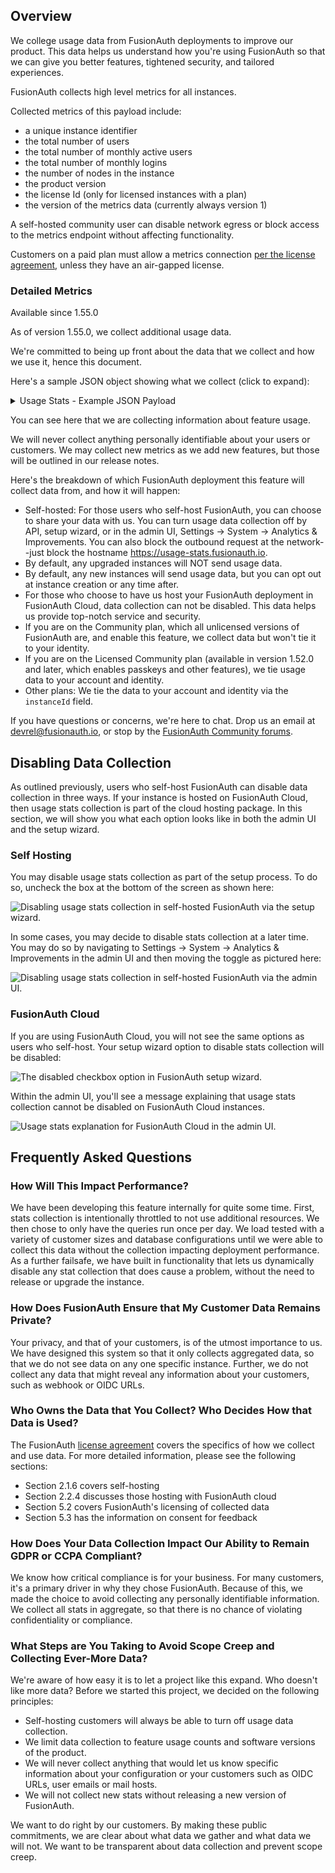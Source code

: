 
## Overview

We college usage data from FusionAuth deployments to improve our product. This data helps us understand how you're using FusionAuth so that we can give you better features, tightened security, and tailored experiences.

FusionAuth collects high level metrics for all instances.

Collected metrics of this payload include:

-  a unique instance identifier
-  the total number of users
-  the total number of monthly active users
-  the total number of monthly logins
-  the number of nodes in the instance
-  the product version
-  the license Id (only for licensed instances with a plan)
-  the version of the metrics data (currently always version 1)

A self-hosted community user can disable network egress or block access to the metrics endpoint without affecting functionality.

Customers on a paid plan must allow a metrics connection [per the license agreement](/license), unless they have an air-gapped license.

### Detailed Metrics

<Aside type="version">
Available since 1.55.0
</Aside>

As of version 1.55.0, we collect additional usage data. 

We're committed to being up front about the data that we collect and how we use it, hence this document.

Here's a sample JSON object showing what we collect (click to expand):

<details>
  <summary>Usage Stats - Example JSON Payload</summary>
``` 
{
  "applicationVersion": "1.55.0",
  "collectionDuration": 523,
  "collectionInstant": 1720629226097,
  "instanceId": "eb76363d-8ee3-4188-8bae-ceed191a4780",
  "stats": {
    "applicationAccessTokenPopulateLambda": 80,
    "applicationActiveLoggedIntoNumber": 100,
    "applicationActiveNumber": 101,
    "applicationActiveRoleNumber": 200,
    "applicationActsAsSamlv2Idp": 40,
    "applicationAdvancedSelfServiceRegistrationEnabled": 40,
    "applicationBasicSelfServiceRegistrationEnabled": 40,
    "applicationCustomSelfServiceAccountForm": 23,
    "applicationCustomThemeUsed": 12,
    "applicationEmailUpdateTemplate": 30,
    "applicationEmailVerificationTemplate": 30,
    "applicationEmailVerifiedTemplate": 30,
    "applicationEnabledIdentityProviders": [
      {
        "count": 20,
        "idp": "Apple"
      },
      {
        "count": 20,
        "idp": "EpicGames"
      },
      {
        "count": 20,
        "idp": "ExternalJWT"
      },
      {
        "count": 20,
        "idp": "Facebook"
      },
      {
        "count": 20,
        "idp": "Google"
      },
      {
        "count": 20,
        "idp": "HYPR"
      },
      {
        "count": 80,
        "idp": "OpenIDConnect"
      },
      {
        "count": 100,
        "idp": "SAMLv2"
      },
      {
        "count": 120,
        "idp": "SAMLv2IdPInitiated"
      },
      {
        "count": 20,
        "idp": "SonyPSN"
      },
      {
        "count": 20,
        "idp": "Steam"
      },
      {
        "count": 20,
        "idp": "Twitch"
      },
      {
        "count": 20,
        "idp": "Twitter"
      },
      {
        "count": 20,
        "idp": "Xbox"
      }
    ],
    "applicationEnabledIdentityProvidersWithLambdas": 260,
    "applicationForgotPasswordTemplate": 30,
    "applicationIdTokenPopulateLambda": 80,
    "applicationLoggedInApplicationsUsingSimpleThemes": 3,
    "applicationLoginApiAuthenticationDisabled": 4,
    "applicationLoginApiRefreshTokensEnabled": 5,
    "applicationLoginIdInUseOnCreateTemplate": 30,
    "applicationLoginIdInUseOnUpdateTemplate": 30,
    "applicationLoginNewDevice": 30,
    "applicationLoginSuspiciousEmailTemplate": 30,
    "applicationMagicLinks": 6,
    "applicationMfaPolicy": 7,
    "applicationMultiFactorEmailMessageTemplate": 30,
    "applicationMultiFactorSmsMessageTemplate": 25,
    "applicationNumber": 101,
    "applicationOptionalScopes": 9,
    "applicationPasswordResetSuccessTemplate": 30,
    "applicationPasswordUpdateTemplate": 30,
    "applicationPasswordlessTemplate": 30,
    "applicationRequiredScopes": 18,
    "applicationSamlv2PopulateLambda": 80,
    "applicationSelfServiceRegistrationValidationLambda": 80,
    "applicationSetPasswordTemplate": 30,
    "applicationThirdParty": 8,
    "applicationTwoFactorMethodAddTemplate": 30,
    "applicationTwoFactorMethodRemoveTemplate": 30,
    "applicationUserinfoPopulateLambda": 80,
    "applicationVerificationTemplate": 30,
    "atdCaptcha": 5,
    "atdIpAcls": 10,
    "atdRateLimiting": 6,
    "entitiesEntityGrants": 40,
    "entitiesPermissions": 12,
    "entitiesTypeNumber": 4,
    "groupApplicationRoles": 60,
    "instanceCompanyPlan": "Essentials",
    "instanceDailyActiveUsers": 3300,
    "instanceDatabaseConnectionTimeout": 2000,
    "instanceDatabaseIdleTimeout": 120000,
    "instanceDatabaseMaxLifetime": 240000,
    "instanceDatabaseMaximumPoolSize": 10,
    "instanceDatabaseMinimumIdle": -1,
    "instanceDatabaseMysqlEnforceUtf8mb4": false,
    "instanceDatabaseVersion": "8.3.0",
    "instanceFirstTimeSetupProgress": {
      "apiKeyConfigured": false,
      "applicationConfigured": false,
      "emailConfigured": false,
      "licenseActivated": false
    },
    "instanceFusionauthAppHttpReadTimeout": 0,
    "instanceFusionauthAppLocalMetricsEnabled": false,
    "instanceFusionauthAppMemory": 25769803776,
    "instanceFusionauthAppReindexBatchSize": 2500,
    "instanceFusionauthAppReindexThreadCount": 5,
    "instanceFusionauthAppSearchDefaultRefreshInterval": "1s",
    "instanceFusionauthSearchHostsCount": 1,
    "instanceJavaVersion": "17.0.8.1+1",
    "instanceLicenseType": "Production",
    "instanceNodes": 4,
    "instanceProxyEnabled": false,
    "instanceSearchType": "database",
    "integrationsCleanspeakEnabled": false,
    "integrationsKafkaEnabled": false,
    "messengersGeneric": 100,
    "messengersKafka": 0,
    "messengersTwilio": 100,
    "scimEnabled": 7,
    "tenantBreachedPasswordDetection": 7,
    "tenantClientCredentialsLambdaEnabled": 80,
    "tenantConfirmChildTemplate": 30,
    "tenantCustomAdminUserForm": 43,
    "tenantCustomConnectors": 40,
    "tenantCustomThemeUsed": 23,
    "tenantEmailMfaEnabled": 8,
    "tenantEmailUpdateTemplate": 30,
    "tenantEmailVerifiedTemplate": 30,
    "tenantFamilyEnabledTemplate": 8,
    "tenantFamilyRequestTemplate": 30,
    "tenantForgotPasswordTemplate": 30,
    "tenantLoggedInApplicationsUsingSimpleThemesFromTenant": 4,
    "tenantLoginIdInUseOnCreateTemplate": 30,
    "tenantLoginIdInUseOnUpdateTemplate": 30,
    "tenantLoginNewDeviceTemplate": 30,
    "tenantLoginSuspiciousEmailTemplate": 30,
    "tenantMultiFactorEmailMessageTemplate": 30,
    "tenantMultiFactorSmsMessageTemplate": 25,
    "tenantNumber": 102,
    "tenantParentRegistrationTemplate": 30,
    "tenantPasswordResetSuccessTemplate": 30,
    "tenantPasswordUpdateTemplate": 30,
    "tenantPasswordlessTemplate": 30,
    "tenantSetPasswordTemplate": 30,
    "tenantSmsMfaEnabled": 8,
    "tenantTotpMfaEnabled": 102,
    "tenantTwoFactorMethodAddTemplate": 30,
    "tenantTwoFactorMethodRemoveTemplate": 30,
    "tenantVerificationTemplate": 30,
    "tenantWebauthnEnabled": 3,
    "webhookAuditLogCreate": 30,
    "webhookEventLogCreate": 40,
    "webhookGroupCreate": 40,
    "webhookGroupCreateComplete": 40,
    "webhookGroupCreateTransactional": 40,
    "webhookGroupDelete": 40,
    "webhookGroupDeleteComplete": 40,
    "webhookGroupDeleteTransactional": 40,
    "webhookGroupMemberAdd": 40,
    "webhookGroupMemberAddComplete": 40,
    "webhookGroupMemberAddTransactional": 40,
    "webhookGroupMemberRemove": 40,
    "webhookGroupMemberRemoveComplete": 40,
    "webhookGroupMemberRemoveTransactional": 40,
    "webhookGroupMemberUpdate": 40,
    "webhookGroupMemberUpdateComplete": 40,
    "webhookGroupMemberUpdateTransactional": 40,
    "webhookGroupUpdate": 40,
    "webhookGroupUpdateComplete": 40,
    "webhookGroupUpdateTransactional": 40,
    "webhookJwtPublicKeyUpdate": 42,
    "webhookJwtPublicKeyUpdateTransactional": 40,
    "webhookJwtRefresh": 40,
    "webhookJwtRefreshTokenRevoke": 42,
    "webhookJwtRefreshTokenRevokeTransactional": 40,
    "webhookJwtRefreshTransactional": 40,
    "webhookKickstartSuccess": 40,
    "webhookUserAction": 42,
    "webhookUserBulkCreate": 42,
    "webhookUserBulkCreateTransactional": 40,
    "webhookUserCreate": 42,
    "webhookUserCreateComplete": 40,
    "webhookUserCreateTransactional": 40,
    "webhookUserDeactivate": 42,
    "webhookUserDeactivateTransactional": 40,
    "webhookUserDelete": 42,
    "webhookUserDeleteComplete": 40,
    "webhookUserDeleteTransactional": 40,
    "webhookUserEmailUpdate": 40,
    "webhookUserEmailVerified": 42,
    "webhookUserEmailVerifiedTransactional": 40,
    "webhookUserIdentityProviderLink": 40,
    "webhookUserIdentityProviderUnlink": 40,
    "webhookUserLoginIdDuplicateCreate": 40,
    "webhookUserLoginIdDuplicateUpdate": 40,
    "webhookUserLoginFailed": 42,
    "webhookUserLoginFailedTransactional": 40,
    "webhookUserLoginNewDevice": 40,
    "webhookUserLoginNewDeviceTransactional": 40,
    "webhookUserLoginSuccess": 42,
    "webhookUserLoginSuccessTransactional": 40,
    "webhookUserLoginSuspicious": 40,
    "webhookUserLoginSuspiciousTransactional": 40,
    "webhookUserPasswordBreach": 40,
    "webhookUserPasswordBreachTransactional": 40,
    "webhookUserPasswordResetSend": 40,
    "webhookUserPasswordResetStart": 40,
    "webhookUserPasswordResetSuccess": 40,
    "webhookUserPasswordUpdate": 40,
    "webhookUserReactivate": 42,
    "webhookUserReactivateTransactional": 40,
    "webhookUserRegistrationCreate": 42,
    "webhookUserRegistrationCreateComplete": 40,
    "webhookUserRegistrationCreateTransactional": 40,
    "webhookUserRegistrationDelete": 42,
    "webhookUserRegistrationDeleteComplete": 40,
    "webhookUserRegistrationDeleteTransactional": 40,
    "webhookUserRegistrationUpdate": 42,
    "webhookUserRegistrationUpdateComplete": 40,
    "webhookUserRegistrationUpdateTransactional": 40,
    "webhookUserRegistrationVerified": 42,
    "webhookUserRegistrationVerifiedTransactional": 40,
    "webhookUserTwoFactorMethodAdd": 40,
    "webhookUserTwoFactorMethodRemove": 40,
    "webhookUserUpdate": 42,
    "webhookUserUpdateComplete": 40,
    "webhookUserUpdateTransactional": 40
  },
  "statsVersion": "0.1.5",
  "timings": {
    "applicationAccessTokenPopulateLambda": 1,
    "applicationActiveLoggedIntoNumber": 0,
    "applicationActiveNumber": 3,
    "applicationActiveRoleNumber": 1,
    "applicationActsAsSamlv2Idp": 11,
    "applicationAdvancedSelfServiceRegistrationEnabled": 5,
    "applicationBasicSelfServiceRegistrationEnabled": 11,
    "applicationCustomSelfServiceAccountForm": 1,
    "applicationCustomThemeUsed": 0,
    "applicationEmailUpdateTemplate": 0,
    "applicationEmailVerificationTemplate": 1,
    "applicationEmailVerifiedTemplate": 0,
    "applicationEnabledIdentityProviders": 2,
    "applicationEnabledIdentityProvidersWithLambdas": 1,
    "applicationForgotPasswordTemplate": 0,
    "applicationIdTokenPopulateLambda": 1,
    "applicationLoggedInApplicationsUsingSimpleThemes": 4,
    "applicationLoginApiAuthenticationDisabled": 3,
    "applicationLoginApiRefreshTokensEnabled": 3,
    "applicationLoginIdInUseOnCreateTemplate": 0,
    "applicationLoginIdInUseOnUpdateTemplate": 1,
    "applicationLoginNewDevice": 0,
    "applicationLoginSuspiciousEmailTemplate": 0,
    "applicationMagicLinks": 3,
    "applicationMfaPolicy": 3,
    "applicationMultiFactorEmailMessageTemplate": 0,
    "applicationMultiFactorSmsMessageTemplate": 1,
    "applicationNumber": 0,
    "applicationOptionalScopes": 1,
    "applicationPasswordResetSuccessTemplate": 1,
    "applicationPasswordUpdateTemplate": 0,
    "applicationPasswordlessTemplate": 1,
    "applicationRequiredScopes": 0,
    "applicationSamlv2PopulateLambda": 0,
    "applicationSelfServiceRegistrationValidationLambda": 1,
    "applicationSetPasswordTemplate": 0,
    "applicationThirdParty": 2,
    "applicationTwoFactorMethodAddTemplate": 1,
    "applicationTwoFactorMethodRemoveTemplate": 0,
    "applicationUserinfoPopulateLambda": 0,
    "applicationVerificationTemplate": 0,
    "atdCaptcha": 5,
    "atdIpAcls": 0,
    "atdRateLimiting": 5,
    "entitiesEntityGrants": 1,
    "entitiesPermissions": 0,
    "entitiesTypeNumber": 0,
    "groupApplicationRoles": 0,
    "instanceCompanyPlan": 0,
    "instanceDailyActiveUsers": 0,
    "instanceDatabaseConnectionTimeout": 0,
    "instanceDatabaseIdleTimeout": 0,
    "instanceDatabaseMaxLifetime": 0,
    "instanceDatabaseMaximumPoolSize": 0,
    "instanceDatabaseMinimumIdle": 0,
    "instanceDatabaseMysqlEnforceUtf8mb4": 0,
    "instanceDatabaseVersion": 0,
    "instanceElasticsearchVersion": 0,
    "instanceFirstTimeSetupProgress": 0,
    "instanceFusionauthAppHttpReadTimeout": 0,
    "instanceFusionauthAppLocalMetricsEnabled": 0,
    "instanceFusionauthAppMemory": 0,
    "instanceFusionauthAppReindexBatchSize": 0,
    "instanceFusionauthAppReindexThreadCount": 0,
    "instanceFusionauthAppSearchDefaultRefreshInterval": 0,
    "instanceFusionauthSearchHostsCount": 0,
    "instanceJavaVersion": 1,
    "instanceLicenseType": 0,
    "instanceNodes": 0,
    "instanceProxyEnabled": 0,
    "instanceSearchType": 0,
    "integrationsCleanspeakEnabled": 0,
    "integrationsKafkaEnabled": 0,
    "messengersGeneric": 5,
    "messengersKafka": 5,
    "messengersTwilio": 5,
    "scimEnabled": 5,
    "tenantBreachedPasswordDetection": 5,
    "tenantClientCredentialsLambdaEnabled": 1,
    "tenantConfirmChildTemplate": 0,
    "tenantCustomAdminUserForm": 0,
    "tenantCustomConnectors": 0,
    "tenantCustomThemeUsed": 1,
    "tenantEmailMfaEnabled": 4,
    "tenantEmailUpdateTemplate": 0,
    "tenantEmailVerifiedTemplate": 0,
    "tenantFamilyEnabledTemplate": 5,
    "tenantFamilyRequestTemplate": 0,
    "tenantForgotPasswordTemplate": 0,
    "tenantLoggedInApplicationsUsingSimpleThemesFromTenant": 1,
    "tenantLoginIdInUseOnCreateTemplate": 0,
    "tenantLoginIdInUseOnUpdateTemplate": 0,
    "tenantLoginNewDeviceTemplate": 1,
    "tenantLoginSuspiciousEmailTemplate": 0,
    "tenantMultiFactorEmailMessageTemplate": 0,
    "tenantMultiFactorSmsMessageTemplate": 0,
    "tenantNumber": 1,
    "tenantParentRegistrationTemplate": 0,
    "tenantPasswordResetSuccessTemplate": 0,
    "tenantPasswordUpdateTemplate": 1,
    "tenantPasswordlessTemplate": 0,
    "tenantSetPasswordTemplate": 0,
    "tenantSmsMfaEnabled": 4,
    "tenantTotpMfaEnabled": 5,
    "tenantTwoFactorMethodAddTemplate": 0,
    "tenantTwoFactorMethodRemoveTemplate": 0,
    "tenantVerificationTemplate": 0,
    "tenantWebauthnEnabled": 5,
    "webhookAuditLogCreate": 1,
    "webhookEventLogCreate": 0,
    "webhookGroupCreate": 5,
    "webhookGroupCreateComplete": 5,
    "webhookGroupCreateTransactional": 6,
    "webhookGroupDelete": 5,
    "webhookGroupDeleteComplete": 4,
    "webhookGroupDeleteTransactional": 6,
    "webhookGroupMemberAdd": 5,
    "webhookGroupMemberAddComplete": 4,
    "webhookGroupMemberAddTransactional": 6,
    "webhookGroupMemberRemove": 4,
    "webhookGroupMemberRemoveComplete": 4,
    "webhookGroupMemberRemoveTransactional": 6,
    "webhookGroupMemberUpdate": 5,
    "webhookGroupMemberUpdateComplete": 4,
    "webhookGroupMemberUpdateTransactional": 6,
    "webhookGroupUpdate": 4,
    "webhookGroupUpdateComplete": 4,
    "webhookGroupUpdateTransactional": 6,
    "webhookJwtPublicKeyUpdate": 5,
    "webhookJwtPublicKeyUpdateTransactional": 6,
    "webhookJwtRefresh": 5,
    "webhookJwtRefreshTokenRevoke": 4,
    "webhookJwtRefreshTokenRevokeTransactional": 7,
    "webhookJwtRefreshTransactional": 6,
    "webhookKickstartSuccess": 1,
    "webhookUserAction": 4,
    "webhookUserBulkCreate": 4,
    "webhookUserBulkCreateTransactional": 7,
    "webhookUserCreate": 4,
    "webhookUserCreateComplete": 5,
    "webhookUserCreateTransactional": 6,
    "webhookUserDeactivate": 4,
    "webhookUserDeactivateTransactional": 7,
    "webhookUserDelete": 4,
    "webhookUserDeleteComplete": 5,
    "webhookUserDeleteTransactional": 6,
    "webhookUserEmailUpdate": 4,
    "webhookUserEmailVerified": 5,
    "webhookUserEmailVerifiedTransactional": 6,
    "webhookUserIdentityProviderLink": 5,
    "webhookUserIdentityProviderUnlink": 4,
    "webhookUserLoginIdDuplicateCreate": 5,
    "webhookUserLoginIdDuplicateUpdate": 4,
    "webhookUserLoginFailed": 5,
    "webhookUserLoginFailedTransactional": 6,
    "webhookUserLoginNewDevice": 5,
    "webhookUserLoginNewDeviceTransactional": 6,
    "webhookUserLoginSuccess": 4,
    "webhookUserLoginSuccessTransactional": 7,
    "webhookUserLoginSuspicious": 4,
    "webhookUserLoginSuspiciousTransactional": 6,
    "webhookUserPasswordBreach": 5,
    "webhookUserPasswordBreachTransactional": 6,
    "webhookUserPasswordResetSend": 4,
    "webhookUserPasswordResetStart": 5,
    "webhookUserPasswordResetSuccess": 4,
    "webhookUserPasswordUpdate": 4,
    "webhookUserReactivate": 5,
    "webhookUserReactivateTransactional": 6,
    "webhookUserRegistrationCreate": 4,
    "webhookUserRegistrationCreateComplete": 4,
    "webhookUserRegistrationCreateTransactional": 6,
    "webhookUserRegistrationDelete": 4,
    "webhookUserRegistrationDeleteComplete": 4,
    "webhookUserRegistrationDeleteTransactional": 7,
    "webhookUserRegistrationUpdate": 4,
    "webhookUserRegistrationUpdateComplete": 4,
    "webhookUserRegistrationUpdateTransactional": 6,
    "webhookUserRegistrationVerified": 4,
    "webhookUserRegistrationVerifiedTransactional": 6,
    "webhookUserTwoFactorMethodAdd": 5,
    "webhookUserTwoFactorMethodRemove": 4,
    "webhookUserUpdate": 4,
    "webhookUserUpdateComplete": 4,
    "webhookUserUpdateTransactional": 6
  }
}
```
</details>

You can see here that we are collecting information about feature usage.

We will never collect anything personally identifiable about your users or customers. We may collect new metrics as we add new features, but those will be outlined in our release notes.

Here's the breakdown of which FusionAuth deployment this feature will collect data from, and how it will happen:

-   Self-hosted: For those users who self-host FusionAuth, you can choose to share your data with us. You can turn usage data collection off by API, setup wizard, or in the admin UI, <Breadcrumb>Settings -> System -> Analytics & Improvements</Breadcrumb>. You can also block the outbound request at the network--just block the hostname https://usage-stats.fusionauth.io.
-   By default, any upgraded instances will NOT send usage data.
-   By default, any new instances will send usage data, but you can opt out at instance creation or any time after.
-   For those who choose to have us host your FusionAuth deployment in FusionAuth Cloud, data collection can not be disabled. This data helps us provide top-notch service and security.
- If you are on the Community plan, which all unlicensed versions of FusionAuth are, and enable this feature, we collect data but won't tie it to your identity. 
- If you are on the Licensed Community plan (available in version 1.52.0 and later, which enables passkeys and other features), we tie usage data to your account and identity.
-   Other plans: We tie the data to your account and identity via the `instanceId` field.

If you have questions or concerns, we're here to chat. Drop us an email at [devrel@fusionauth.io](mailto:devrel@fusionauth.io), or stop by the [FusionAuth Community forums](/community/forum/).

## Disabling Data Collection

As outlined previously, users who self-host FusionAuth can disable data collection in three ways. If your instance is hosted on FusionAuth Cloud, then usage stats collection is part of the cloud hosting package. In this section, we will show you what each option looks like in both the admin UI and the setup wizard. 

### Self Hosting

You may disable usage stats collection as part of the setup process. To do so, uncheck the box at the bottom of the screen as shown here:

![Disabling usage stats collection in self-hosted FusionAuth via the setup wizard.](/img/docs/stats-setup-self.png)

In some cases, you may decide to disable stats collection at a later time. You may do so by navigating to <Breadcrumb>Settings -> System -> Analytics & Improvements</Breadcrumb> in the admin UI and then moving the toggle as pictured here:

![Disabling usage stats collection in self-hosted FusionAuth via the admin UI.](/img/docs/stats-admin-self.png)

### FusionAuth Cloud

If you are using FusionAuth Cloud, you will not see the same options as users who self-host. Your setup wizard option to disable stats collection will be disabled:

![The  disabled checkbox option in FusionAuth setup wizard.](/img/docs/stats-admin-facloud.png)

Within the admin UI, you'll see a message explaining that usage stats collection cannot be disabled on FusionAuth Cloud instances.

![Usage stats explanation for FusionAuth Cloud in the admin UI.](/img/docs/stats-admin-facloud.png)

## Frequently Asked Questions


### How Will This Impact Performance? 

We have been developing this feature internally for quite some time. First, stats collection is intentionally throttled to not use additional resources. We then chose to only have the queries run once per day. We load tested with a variety of customer sizes and database configurations until we were able to collect this data without the collection impacting deployment performance. As a further failsafe, we have built in functionality that lets us dynamically disable any stat collection that does cause a problem, without the need to release or upgrade the instance.

### How Does FusionAuth Ensure that My Customer Data Remains Private?

Your privacy, and that of your customers, is of the utmost importance to us. We have designed this system so that it only collects aggregated data, so that we do not see data on any one specific instance. Further, we do not collect any data that might reveal any information about your customers, such as webhook or OIDC URLs.

### Who Owns the Data that You Collect? Who Decides How that Data is Used?

The FusionAuth [license agreement](/license) covers the specifics of how we collect and use data. For more detailed information, please see the following sections:

-   Section 2.1.6 covers self-hosting
-   Section 2.2.4 discusses those hosting with FusionAuth cloud
-   Section 5.2 covers FusionAuth's licensing of collected data
-   Section 5.3 has the information on consent for feedback

### How Does Your Data Collection Impact Our Ability to Remain GDPR or CCPA Compliant?

We know how critical compliance is for your business. For many customers, it's a primary driver in why they chose FusionAuth. Because of this, we made the choice to avoid collecting any personally identifiable information. We collect all stats in aggregate, so that there is no chance of violating confidentiality or compliance.

### What Steps are You Taking to Avoid Scope Creep and Collecting Ever-More Data?

We're aware of how easy it is to let a project like this expand. Who doesn't like more data? Before we started this project, we decided on the following principles:

-   Self-hosting customers will always be able to turn off usage data collection.
-   We limit data collection to feature usage counts and software versions of the product.
-   We will never collect anything that would let us know specific information about your configuration or your customers such as OIDC URLs, user emails or mail hosts. 
-   We will not collect new stats without releasing a new version of FusionAuth.

We want to do right by our customers. By making these public commitments, we are clear about what data we gather and what data we will not. We want to be transparent about data collection and prevent scope creep.
